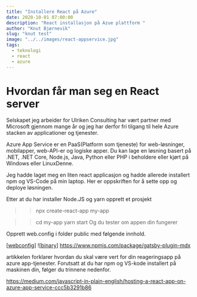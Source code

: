 ```yaml
---
title: "Installere React på Azure"
date: 2020-10-01 07:00:00
description: "React installasjon på Azue plattform "
author: "Knut Bjørnevik"
slug: "knut test"
image: "../../images/react-appservice.jpg"
tags:
  - teknologi
  - react
  - azure
---
```


# Hvordan får man seg en React server 

Selskapet jeg arbeider for Ulriken Consulting har vært partner med 
Microsoft gjennom mange år og jeg har derfor fri tilgang til hele Azure stacken av applicationer og tjenester. 

Azure App Service er en PaaS(Platform som tjeneste) for web-løsninger, mobilapper, web-API-er og logiske apper. Du kan lage en løsning basert på .NET, .NET Core, Node.js, Java, Python eller PHP i beholdere eller kjørt på Windows eller LinuxDenne. 

Jeg hadde laget meg en liten react applicasjon og hadde allerede installert npm og VS-Code på min laptop.
Her er oppskriften for å sette opp og deploye løsningen.

 Etter at du har installer Node.JS og yarn opprett et prosjekt 
 >>npx create-react-app my-app

>>   cd my-app
>>   yarn start     Og du tester om appen din fungerer

Opprett  web.config  i folder public med følgende innhold.

[[webconfig](images/web_config.jpg)]
![[binary](images/binary.jpg)]
https://www.npmjs.com/package/gatsby-plugin-mdx

 artikkelen forklarer hvordan du skal være vert for din reageringsapp på azure app-tjenester. Forutsatt at du har npm og VS-kode installert på maskinen din, følger du trinnene nedenfor.

https://medium.com/javascript-in-plain-english/hosting-a-react-app-on-azure-app-service-ccc5b3291b86
